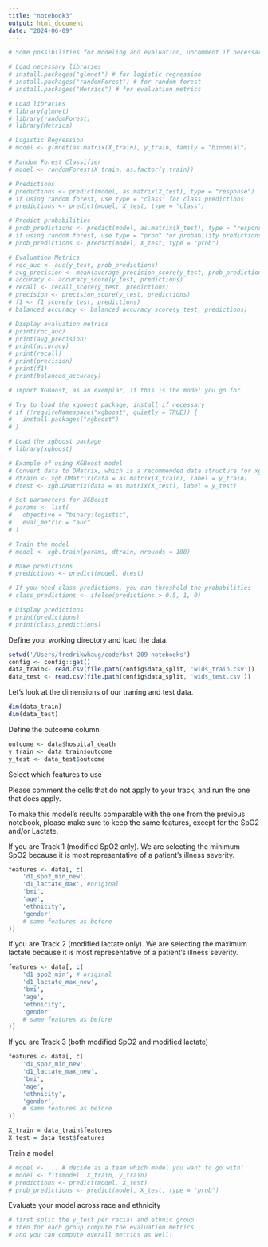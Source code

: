 ```yaml
---
title: "notebook3"
output: html_document
date: "2024-06-09"
---
```


```r
# Some possibilities for modeling and evaluation, uncomment if necessary!

# Load necessary libraries
# install.packages("glmnet") # for logistic regression
# install.packages("randomForest") # for random forest
# install.packages("Metrics") # for evaluation metrics

# Load libraries
# library(glmnet)
# library(randomForest)
# library(Metrics)

# Logistic Regression
# model <- glmnet(as.matrix(X_train), y_train, family = "binomial")

# Random Forest Classifier
# model <- randomForest(X_train, as.factor(y_train))

# Predictions
# predictions <- predict(model, as.matrix(X_test), type = "response")
# if using random forest, use type = "class" for class predictions
# predictions <- predict(model, X_test, type = "class")

# Predict probabilities
# prob_predictions <- predict(model, as.matrix(X_test), type = "response")
# if using random forest, use type = "prob" for probability predictions
# prob_predictions <- predict(model, X_test, type = "prob")

# Evaluation Metrics
# roc_auc <- auc(y_test, prob_predictions)
# avg_precision <- mean(average_precision_score(y_test, prob_predictions))
# accuracy <- accuracy_score(y_test, predictions)
# recall <- recall_score(y_test, predictions)
# precision <- precision_score(y_test, predictions)
# f1 <- f1_score(y_test, predictions)
# balanced_accuracy <- balanced_accuracy_score(y_test, predictions)

# Display evaluation metrics
# print(roc_auc)
# print(avg_precision)
# print(accuracy)
# print(recall)
# print(precision)
# print(f1)
# print(balanced_accuracy)
```

```r
# Import XGBoost, as an exemplar, if this is the model you go for

# Try to load the xgboost package, install if necessary
# if (!requireNamespace("xgboost", quietly = TRUE)) {
#   install.packages("xgboost")
# }

# Load the xgboost package
# library(xgboost)

# Example of using XGBoost model
# Convert data to DMatrix, which is a recommended data structure for xgboost
# dtrain <- xgb.DMatrix(data = as.matrix(X_train), label = y_train)
# dtest <- xgb.DMatrix(data = as.matrix(X_test), label = y_test)

# Set parameters for XGBoost
# params <- list(
#   objective = "binary:logistic",
#   eval_metric = "auc"
# )

# Train the model
# model <- xgb.train(params, dtrain, nrounds = 100)

# Make predictions
# predictions <- predict(model, dtest)

# If you need class predictions, you can threshold the probabilities
# class_predictions <- ifelse(predictions > 0.5, 1, 0)

# Display predictions
# print(predictions)
# print(class_predictions)

```

Define your working directory and load the data.
```r
setwd('/Users/fredrikwhaug/code/bst-209-notebooks')
config <- config::get()
data_train<- read.csv(file.path(config$data_split, 'wids_train.csv'))
data_test <- read.csv(file.path(config$data_split, 'wids_test.csv'))
```

Let's look at the dimensions of our traning and test data.
```r
dim(data_train)
dim(data_test)
```


Define the outcome column
```r
outcome <- data$hospital_death
y_train <- data_train$outcome
y_test <- data_test$outcome
```

Select which features to use

Please comment the cells that do not apply to your track, and run the one that 
does apply. 

To make this model's results comparable with the one from the previous notebook, 
please make sure to keep the same features, except for the SpO2 and/or Lactate.

If you are Track 1 (modified SpO2 only).
We are selecting the minimum SpO2 because it is most representative of a 
patient's illness severity.
```r
features <- data[, c(
    'd1_spo2_min_new',
    'd1_lactate_max', #original
    'bmi',
    'age',
    'ethnicity',
    'gender'
    # same features as before
)]
```

If you are Track 2 (modified lactate only).
We are selecting the maximum lactate because it is most representative of a 
patient's illness severity.
```r
features <- data[, c(
    'd1_spo2_min', # original
    'd1_lactate_max_new',
    'bmi',
    'age',
    'ethnicity',
    'gender'
    # same features as before
)]

```

If you are Track 3 (both modified SpO2 and modified lactate)
```r
features <- data[, c(
    'd1_spo2_min_new',
    'd1_lactate_max_new',
    'bmi',
    'age',
    'ethnicity',
    'gender',
    # same features as before
)]
```

```r
X_train = data_train$features
X_test = data_test$features
```

Train a model
```r
# model <- ... # decide as a team which model you want to go with!
# model <- fit(model, X_train, y_train)
# predictions <- predict(model, X_test)
# prob_predictions <- predict(model, X_test, type = "prob")
```

Evaluate your model across race and ethnicity
```r
# first split the y_test per racial and ethnic group
# then for each group compute the evaluation metrics
# and you can compute overall metrics as well!
```